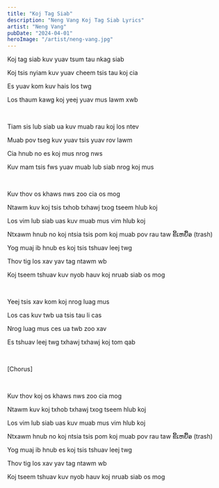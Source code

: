 ```yaml
---
title: "Koj Tag Siab"
description: "Neng Vang Koj Tag Siab Lyrics"
artist: "Neng Vang"
pubDate: "2024-04-01"
heroImage: "/artist/neng-vang.jpg"
---
```


Koj tag siab kuv yuav tsum tau nkag siab

Koj tsis nyiam kuv yuav cheem tsis tau koj cia

Es yuav kom kuv hais los twg

Los thaum kawg koj yeej yuav mus lawm xwb

<br />

Tiam sis lub siab ua kuv muab rau koj los ntev

Muab pov tseg kuv yuav tsis yuav rov lawm

Cia hnub no es koj mus nrog nws

Kuv mam tsis fws yuav muab lub siab nrog koj mus

<br />

Kuv thov os khaws nws zoo cia os mog

Ntawm kuv koj tsis txhob txhawj txog tseem hlub koj

Los vim lub siab uas kuv muab mus vim hlub koj

Ntxawm hnub no koj ntsia tsis pom koj muab pov rau taw ຂີ້ເຫຍື້ອ (trash)

Yog muaj ib hnub es koj tsis tshuav leej twg

Thov tig los xav yav tag ntawm wb

Koj tseem tshuav kuv nyob hauv koj nruab siab os mog

<br />

Yeej tsis xav kom koj nrog luag mus

Los cas kuv twb ua tsis tau li cas

Nrog luag mus ces ua twb zoo xav

Es tshuav leej twg txhawj txhawj koj tom qab

<br />

[Chorus]

<br />

Kuv thov koj os khaws nws zoo cia mog

Ntawm kuv koj txhob txhawj txog tseem hlub koj

Los vim lub siab uas kuv muab mus vim hlub koj

Ntxawm hnub no koj ntsia tsis pom koj muab pov rau taw ຂີ້ເຫຍື້ອ (trash)

Yog muaj ib hnub es koj tsis tshuav leej twg

Thov tig los xav yav tag ntawm wb

Koj tseem tshuav kuv nyob hauv koj nruab siab os mog
